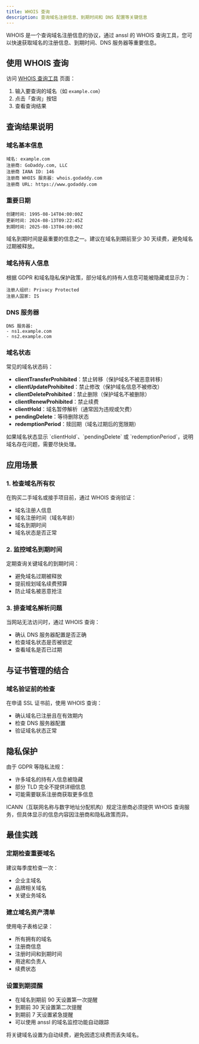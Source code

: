 ```yaml
---
title: WHOIS 查询
description: 查询域名注册信息、到期时间和 DNS 配置等关键信息
---
```



WHOIS 是一个查询域名注册信息的协议，通过 anssl 的 WHOIS 查询工具，您可以快速获取域名的注册信息、到期时间、DNS 服务器等重要信息。

## 使用 WHOIS 查询

访问 [WHOIS 查询工具](https://anssl.cn/console/tools/whois) 页面：

1. 输入要查询的域名（如 `example.com`）
2. 点击「查询」按钮
3. 查看查询结果

## 查询结果说明

### 域名基本信息

```
域名: example.com
注册商: GoDaddy.com, LLC
注册商 IANA ID: 146
注册商 WHOIS 服务器: whois.godaddy.com
注册商 URL: https://www.godaddy.com
```

### 重要日期

```
创建时间: 1995-08-14T04:00:00Z
更新时间: 2024-08-13T09:22:45Z
到期时间: 2025-08-13T04:00:00Z
```

<Aside type="tip">
  域名到期时间是最重要的信息之一。建议在域名到期前至少 30
  天续费，避免域名过期被释放。
</Aside>

### 域名持有人信息

根据 GDPR 和域名隐私保护政策，部分域名的持有人信息可能被隐藏或显示为：

```
注册人组织: Privacy Protected
注册人国家: IS
```

### DNS 服务器

```
DNS 服务器:
- ns1.example.com
- ns2.example.com
```

### 域名状态

常见的域名状态码：

- **clientTransferProhibited**：禁止转移（保护域名不被恶意转移）
- **clientUpdateProhibited**：禁止修改（保护域名信息不被修改）
- **clientDeleteProhibited**：禁止删除（保护域名不被删除）
- **clientRenewProhibited**：禁止续费
- **clientHold**：域名暂停解析（通常因为违规或欠费）
- **pendingDelete**：等待删除状态
- **redemptionPeriod**：赎回期（域名过期后的宽限期）

<Aside type="caution">
  如果域名状态显示 `clientHold`、`pendingDelete` 或
  `redemptionPeriod`，说明域名存在问题，需要尽快处理。
</Aside>

## 应用场景

### 1. 检查域名所有权

在购买二手域名或接手项目前，通过 WHOIS 查询验证：

- 域名注册人信息
- 域名注册时间（域名年龄）
- 域名到期时间
- 域名状态是否正常

### 2. 监控域名到期时间

定期查询关键域名的到期时间：

- 避免域名过期被释放
- 提前规划域名续费预算
- 防止域名被恶意抢注

### 3. 排查域名解析问题

当网站无法访问时，通过 WHOIS 查询：

- 确认 DNS 服务器配置是否正确
- 检查域名状态是否被锁定
- 查看域名是否已过期

## 与证书管理的结合

### 域名验证前的检查

在申请 SSL 证书前，使用 WHOIS 查询：

- 确认域名已注册且在有效期内
- 检查 DNS 服务器配置
- 验证域名状态正常

## 隐私保护

由于 GDPR 等隐私法规：

- 许多域名的持有人信息被隐藏
- 部分 TLD 完全不提供详细信息
- 可能需要联系注册商获取更多信息

<Aside type="note">
  ICANN（互联网名称与数字地址分配机构）规定注册商必须提供 WHOIS
  查询服务，但具体显示的信息内容因注册商和隐私政策而异。
</Aside>

## 最佳实践

### 定期检查重要域名

建议每季度检查一次：

- 企业主域名
- 品牌相关域名
- 关键业务域名

### 建立域名资产清单

使用电子表格记录：

- 所有拥有的域名
- 注册商信息
- 注册时间和到期时间
- 用途和负责人
- 续费状态

### 设置到期提醒

- 在域名到期前 90 天设置第一次提醒
- 到期前 30 天设置第二次提醒
- 到期前 7 天设置紧急提醒
- 可以使用 anssl 的域名监控功能自动跟踪

<Aside type="tip">将关键域名设置为自动续费，避免因遗忘续费而丢失域名。</Aside>
